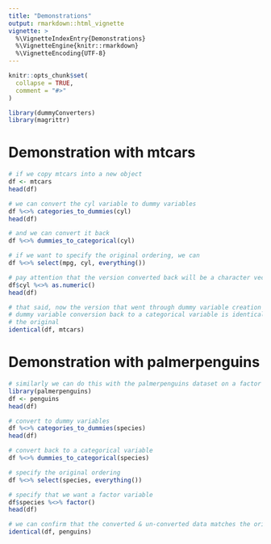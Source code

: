```yaml
---
title: "Demonstrations"
output: rmarkdown::html_vignette
vignette: >
  %\VignetteIndexEntry{Demonstrations}
  %\VignetteEngine{knitr::rmarkdown}
  %\VignetteEncoding{UTF-8}
---
```


```r
knitr::opts_chunk$set(
  collapse = TRUE,
  comment = "#>"
)
```

```r
library(dummyConverters)
library(magrittr)
```

# Demonstration with mtcars

```r

# if we copy mtcars into a new object
df <- mtcars 
head(df)

# we can convert the cyl variable to dummy variables
df %<>% categories_to_dummies(cyl)
head(df)

# and we can convert it back 
df %<>% dummies_to_categorical(cyl) 

# if we want to specify the original ordering, we can
df %<>% select(mpg, cyl, everything())

# pay attention that the version converted back will be a character vector
df$cyl %<>% as.numeric()
head(df)

# that said, now the version that went through dummy variable creation and
# dummy variable conversion back to a categorical variable is identical with
# the original
identical(df, mtcars)
```


# Demonstration with palmerpenguins 

```r
# similarly we can do this with the palmerpenguins dataset on a factor variable
library(palmerpenguins)
df <- penguins
head(df)

# convert to dummy variables
df %<>% categories_to_dummies(species)
head(df)

# convert back to a categorical variable
df %<>% dummies_to_categorical(species)

# specify the original ordering
df %<>% select(species, everything())

# specify that we want a factor variable
df$species %<>% factor()
head(df)

# we can confirm that the converted & un-converted data matches the original 
identical(df, penguins)
```

